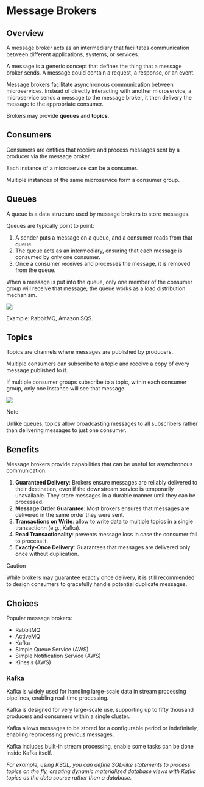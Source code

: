 # Message Brokers

## Overview

A message broker acts as an intermediary that facilitates communication between different applications, systems, or services.

A message is a generic concept that defines the thing that a message broker sends. A message could contain a request, a response, or an event.

Message brokers facilitate asynchronous communication between microservices. Instead of directly interacting with another microservice, a microservice sends a message to the message broker, it then delivery the message to the appropriate consumer.

Brokers may provide **queues** and **topics**.


## Consumers

Consumers are entities that receive and process messages sent by a producer via the message broker.

Each instance of a microservice can be a consumer.

Multiple instances of the same microservice form a consumer group.


## Queues

A queue is a data structure used by message brokers to store messages.

Queues are typically point to point:
1. A sender puts a message on a queue, and a consumer reads from that queue.
2. The queue acts as an intermediary, ensuring that each message is consumed by only one consumer.
3. Once a consumer receives and processes the message, it is removed from the queue.

When a message is put into the queue, only one member of the consumer group will receive that message; the queue works as a load distribution mechanism.

![](./message-broker/queue.drawio.svg)

Example: RabbitMQ, Amazon SQS.


## Topics

Topics are channels where messages are published by producers.

Multiple consumers can subscribe to a topic and receive a copy of every message published to it.

If multiple consumer groups subscribe to a topic, within each consumer group, only one instance will see that message.

![](./message-broker/topic.drawio.svg)

> [!NOTE]
> Unlike queues, topics allow broadcasting messages to all subscribers rather than delivering messages to just one consumer.


## Benefits

Message brokers provide capabilities that can be useful for asynchronous communication:
1. **Guaranteed Delivery**: Brokers ensure messages are reliably delivered to their destination, even if the downstream service is temporarily unavailable. They store messages in a durable manner until they can be processed.
1. **Message Order Guarantee**: Most brokers ensures that messages are delivered in the same order they were sent.
2. **Transactions on Write**: allow to write data to multiple topics in a single transactionn (e.g., Kafka).
3. **Read Transactionality**: prevents message loss in case the consumer fail to process it.
4. **Exactly-Once Delivery**: Guarantees that messages are delivered only once without duplication.

> [!CAUTION]
> While brokers may guarantee exactly once delivery, it is still recommended to design consumers to gracefully handle potential duplicate messages.


## Choices

Popular message brokers:
- RabbitMQ
- ActiveMQ
- Kafka
- Simple Queue Service (AWS)
- Simple Notification Service (AWS)
- Kinesis (AWS)


### Kafka

Kafka is widely used for handling large-scale data in stream processing pipelines, enabling real-time processing.

Kafka is designed for very large-scale use, supporting up to fifty thousand producers and consumers within a single cluster.

Kafka allows messages to be stored for a configurable period or indefinitely, enabling reprocessing previous messages.

Kafka includes built-in stream processing, enable some tasks can be done inside Kafka itself.

*For example, using KSQL, you can define SQL-like statements to process topics on the fly, creating dynamic materialized database views with Kafka topics as the data source rather than a database.*